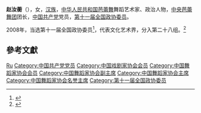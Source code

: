 '''赵汝蘅'''（{{bd|1944年||}}），女，[[汉族|汉族]]，[[中华人民共和国|中华人民共和国]][[芭蕾舞|芭蕾舞]]舞蹈艺术家、政治人物，[[中央芭蕾舞团|中央芭蕾舞团]]团长，[[中国共产党|中国共产党]]党员，[[第十一届全国政协委员|第十一届全国政协委员]]。

2008年，当选第十一届全国政协委员<ref>{{cite news|title=第十一届全国政协委员名单|url=http://www.indaa.com.cn/zt/2009qglh/zxzs/200903/t20090303_127573.html|accessdate=2013-04-09|newspaper=新华社北京1月25日电 中国人民政治协商会议第十一届全国委员会委员名单(共2237人，2008年1月25日政协第十届全国委员会常务委员会第二十次会议通过)|date=2008年1月25日|deadurl=yes|archiveurl=https://web.archive.org/web/20130928014403/http://www.indaa.com.cn/zt/2009qglh/zxzs/200903/t20090303_127573.html|archivedate=2013年9月28日}}</ref>，代表文化艺术界，分入第二十八组。<ref>{{cite news|title=全国政协信息-赵汝蘅|url=http://www.cppcc.gov.cn/CMS/wylibary/showJcwyxtInfoWylibary.action?tabJcwyxt.guid=11W0009440&wytype=wjwy|accessdate=2013-04-11|newspaper=全国政协委员会|archive-date=2015-06-21|archive-url=https://web.archive.org/web/20150621024844/http://www.cppcc.gov.cn/CMS/wylibary/showJcwyxtInfoWylibary.action?tabJcwyxt.guid=11W0009440&wytype=wjwy|dead-url=no}}</ref>

== 參考文獻 ==
{{reflist}}

{{中国政治人物小作品}}
{{中华艺文奖}}
{{中国戏剧家协会第六届理事会}}
{{中国舞蹈家协会第七届理事会}}
{{中国舞蹈家协会第八届理事会}}
{{中国舞蹈家协会第九届理事会}}
{{中国舞蹈家协会第十届理事会}}
{{中国文学艺术界联合会第九届全国委员会}}
{{中国文学艺术界联合会第十届全国委员会}}

{{Authority control}}
{{DEFAULTSORT:Zhao赵}}
[[Category:赵姓|Ru]]
[[Category:中国共产党党员|Category:中国共产党党员]]
[[Category:中国戏剧家协会会员|Category:中国戏剧家协会会员]]
[[Category:中国舞蹈家协会会员|Category:中国舞蹈家协会会员]]
[[Category:中国舞蹈家协会副主席|Category:中国舞蹈家协会副主席]]
[[Category:中国舞蹈家协会主席|Category:中国舞蹈家协会主席]]
[[Category:中国舞蹈家协会名誉主席|Category:中国舞蹈家协会名誉主席]]
[[Category:第十一届全国政协委员|Category:第十一届全国政协委员]]